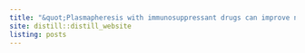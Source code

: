 ```yaml
---
title: "&quot;Plasmapheresis with immunosuppressant drugs can improve neuromuscular function in people with Myasthenia Gravis&quot;"
site: distill::distill_website
listing: posts
---
```

